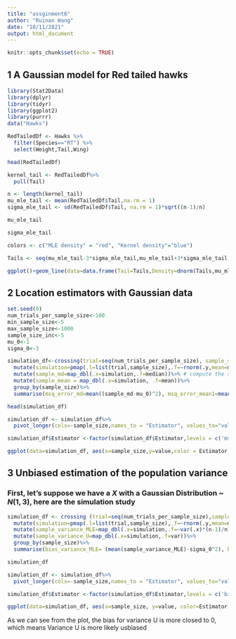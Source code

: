 ```yaml
---
title: "assginment6"
author: "Ruinan Wang"
date: "10/11/2021"
output: html_document
---
```


```r
knitr::opts_chunk$set(echo = TRUE)
```

## 1 A Gaussian model for Red tailed hawks
```r
library(Stat2Data)
library(dplyr)
library(tidyr)
library(ggplot2)
library(purrr)
data("Hawks")

RedTailedDf <- Hawks %>%
  filter(Species=="RT") %>%
  select(Weight,Tail,Wing)

head(RedTailedDf)

kernel_tail <- RedTailedDf%>%
  pull(Tail)

n <- length(kernel_tail)
mu_mle_tail <- mean(RedTailedDf$Tail,na.rm = 1)
sigma_mle_tail <- sd(RedTailedDf$Tail, na.rm = 1)*sqrt((n-1)/n)

mu_mle_tail

sigma_mle_tail

colors <- c("MLE density" = "red", "Kernel density"="blue")

Tails <- seq(mu_mle_tail-3*sigma_mle_tail,mu_mle_tail+3*sigma_mle_tail, by=sigma_mle_tail*0.001)

ggplot()+geom_line(data=data.frame(Tail=Tails,Density=dnorm(Tails,mu_mle_tail,sigma_mle_tail)),aes(x=Tail,y=Density, color = "MLE density")) + geom_density(data=tibble(kernel_tail),aes(x=kernel_tail,color="Kernel density"))+labs(y="Density function (mm)", color="Estimator")+theme_bw()+scale_color_manual(values=colors)
```


## 2 Location estimators with Gaussian data
```r
set.seed(0)
num_trials_per_sample_size<-100
min_sample_size<-5
max_sample_size<-1000
sample_size_inc<-5
mu_0<-1
sigma_0<-3

simulation_df<-crossing(trial=seq(num_trials_per_sample_size), sample_size=seq(min_sample_size, max_sample_size,sample_size_inc))%>% # create data frame of all pairs of sample_size and trial
  mutate(simulation=pmap(.l=list(trial,sample_size),.f=~rnorm(.y,mean=mu_0,sd=sigma_0)))%>% # simulate sequences of Gaussian random variables
  mutate(sample_md=map_dbl(.x=simulation,.f=median))%>% # compute the sample medians
  mutate(sample_mean = map_dbl(.x=simulation, .f=mean))%>%
  group_by(sample_size)%>%
  summarise(msq_error_md=mean((sample_md-mu_0)^2), msq_error_mean1=mean((sample_mean-mu_0)^2),msq_error_mean2=(mean(sample_mean)-mu_0)^2+(mean(sample_mean-mean(sample_mean)))^2)

head(simulation_df)

simulation_df <- simulation_df%>%
  pivot_longer(cols=-sample_size,names_to = "Estimator", values_to="value")

simulation_df$Estimator <-factor(simulation_df$Estimator,levels = c('msq_error_mean1','msq_error_mean2','msq_error_md'),labels=c("Mean1","Mean2","Meidan"))

ggplot(data=simulation_df, aes(x=sample_size,y=value,color = Estimator, linetype=Estimator))+geom_point()+geom_smooth() +theme_bw() + labs(x="Sample size", y= "Mean Square Error")+xlim(5,500)+ylim(0,0.35)
```

## 3  Unbiased estimation of the population variance


### First, let's suppose we have a $X$ with a Gaussian Distribution ~ $N (1,3)$, here are the simulation study
```r

simulation_df <- crossing (trial=seq(num_trials_per_sample_size),sample_size=seq(min_sample_size,max_sample_size,sample_size_inc)) %>%
  mutate(simulation=pmap(.l=list(trial,sample_size),.f=~rnorm(.y,mean=mu_0,sd=sigma_0)))%>%
  mutate(sample_variance_MLE=map_dbl(.x=simulation,.f=~var(.x)*(n-1)/n)) %>%
  mutate(sample_variance_U=map_dbl(.x=simulation,.f=var))%>%
  group_by(sample_size)%>%
  summarise(bias_variance_MLE= (mean(sample_variance_MLE)-sigma_0^2), bias_variance_U= (mean(sample_variance_U)-sigma_0^2))

simulation_df

simulation_df <- simulation_df%>%
  pivot_longer(cols=-sample_size,names_to = "Estimator", values_to="value")

simulation_df$Estimator <-factor(simulation_df$Estimator,levels = c('bias_variance_MLE','bias_variance_U'),labels=c("Variance MLE","Variance U"))

ggplot(data=simulation_df, aes(x=sample_size, y=value, color=Estimator, linetype=Estimator)) +geom_smooth(se=FALSE)+theme_bw()+labs(x="Sample Size", y="Bias Value")+ylim(-0.2,0.2) + geom_hline(aes(yintercept=0),color="blue")

```
As we can see from the plot, the bias for variance U is more closed to 0, which means Variance U is more likely usbiased
